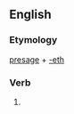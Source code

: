 ==English==

===Etymology===
[[presage]] + [[-eth]]

===Verb===
{{infl|en|verb form}}

# {{archaic third-person singular of|presage}}